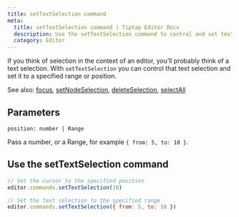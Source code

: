 ```yaml
---
title: setTextSelection command
meta:
  title: setTextSelection command | Tiptap Editor Docs
  description: Use the setTextSelection command to control and set text selection to a specified range or position. Learn more in our docs!
  category: Editor
---
```


If you think of selection in the context of an editor, you’ll probably think of a text selection. With `setTextSelection` you can control that text selection and set it to a specified range or position.

See also: [focus](/editor/api/commands/selection/focus), [setNodeSelection](/editor/api/commands/selection/set-node-selection), [deleteSelection](/editor/api/commands/selection/delete-selection), [selectAll](/editor/api/commands/selection/select-all)

## Parameters

`position: number | Range`

Pass a number, or a Range, for example `{ from: 5, to: 10 }`.

## Use the setTextSelection command

```js
// Set the cursor to the specified position
editor.commands.setTextSelection(10)

// Set the text selection to the specified range
editor.commands.setTextSelection({ from: 5, to: 10 })
```

